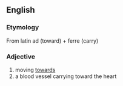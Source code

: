 ==English==
===Etymology===
From latin ad (toward) + ferre (carry)
===Adjective===
#moving [[toward]]s
#a blood vessel carrying toward the heart